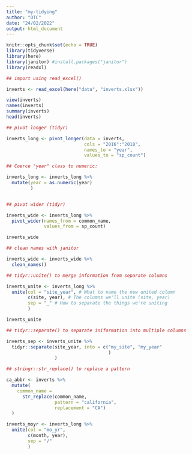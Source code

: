```yaml
---
title: "my-tidying"
author: "DTC"
date: "24/02/2022"
output: html_document
---
```


```r
knitr::opts_chunk$set(echo = TRUE)
library(tidyverse)
library(here)
library(janitor) #install.packages("janitor")
library(readxl)

## import using read_excel()

inverts <- read_excel(here("data", "inverts.xlsx"))

view(inverts)
names(inverts)
summary(inverts)
head(inverts)

```

```r

## pivot longer (tidyr)

inverts_long <- pivot_longer(data = inverts,
                             cols = "2016":"2018",
                             names_to = "year",
                             values_to = "sp_count")

## Coerce "year" class to numeric:

inverts_long <- inverts_long %>%
  mutate(year = as.numeric(year)
         )


## pivot wider (tidyr)

inverts_wide <- inverts_long %>%
  pivot_wider(names_from = common_name,
              values_from = sp_count)

inverts_wide

## clean names with janitor

inverts_wide <- inverts_wide %>%
  clean_names()

## tidyr::unite() to merge information from separate columns

inverts_unite <- inverts_long %>%
  unite(col = "site_year", # What to name the new united column
        c(site, year), # The columns we'll unite (site, year)
        sep = "_" # How to separate the things we're uniting
        )

inverts_unite

## tidyr::separate() to separate iniformation into multiple columns

inverts_sep <- inverts_unite %>%
  tidyr::separate(site_year, into = c("my_site", "my_year"
                                      )
                  )

## stringr::str_replace() to replace a pattern

ca_abbr <- inverts %>%
  mutate(
    common_name =
      str_replace(common_name,
                  pattern = "california",
                  replacement = "CA")
  )

```

```r

inverts_moyr <- inverts_long %>%
  unite(col = "mo_yr",
        c(month, year),
        sep = "/"
        )

```


